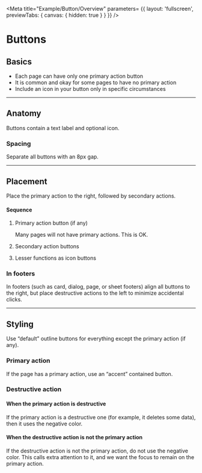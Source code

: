 <!-- button-overview.stories.mdx -->


<Meta 
    title="Example/Button/Overview"
    parameters= {{
        layout: 'fullscreen',
        previewTabs: { 
          canvas: { hidden: true } 
        }
    }}
/>

<style>{`
  mwc-button {
    margin-right: 8px;
  }
  .docs-story div:first-of-type {
    text-align: center;
  }
  #story--example-button--outlined,
  #story--example-button--text {
    margin-right: 8px;
  }
  mwc-button[outlined].destructive {
    margin-right: 4rem;
  }
`}</style>

# Buttons

## Basics

- Each page can have only one primary action button
- It is common and okay for some pages to have no primary action
- Include an icon in your button only in specific circumstances

<Canvas>
  <mwc-button id="text-button" text label="Text button"></mwc-button>
  <mwc-button id="outlined-button" outlined label="Outlined button"></mwc-button>
  <mwc-button id="contained-button" raised label="Contained button"></mwc-button>
</Canvas>

***

## Anatomy

Buttons contain a text label and optional icon.

<Canvas>
<form>
  <mwc-button id="no-icon" raised label="No icon"></mwc-button>
  <mwc-button id="left-icon" raised label="Left icon" icon="sailing"></mwc-button>
  <mwc-button id="right-icon" raised label="Right icon" icon="sailing" trailingIcon="true"></mwc-button>
</form>
</Canvas>


### Spacing

Separate all buttons with an 8px gap.

<Canvas>
<form>
  <mwc-button outlined label="Button"></mwc-button>
  <mwc-button outlined label="Button"></mwc-button>
  <mwc-button outlined label="Button"></mwc-button>
</form>
</Canvas>

***

## Placement

Place the primary action to the right, followed by secondary actions.

#### Sequence

1.  Primary action button (if any)

    Many pages will not have primary actions. This is OK.

2.  Secondary action buttons

3.  Lesser functions as icon buttons

<Canvas>
<form>
  <mwc-button outlined label="Button"></mwc-button>
  <mwc-button outlined label="Button"></mwc-button>
  <mwc-button raised label="Primary" class="primary accent"></mwc-button>
</form>
</Canvas>

### In footers

In footers (such as card, dialog, page, or sheet footers) align all buttons to the right, but place destructive actions to the left to minimize accidental clicks.

<Canvas>
<form>
  <mwc-button outlined label="Delete" class="destructive"></mwc-button>
  <mwc-button outlined label="Button"></mwc-button>
  <mwc-button raised label="Primary" class="primary accent"></mwc-button>
</form>
</Canvas>

***


## Styling

Use “default” outline buttons for everything except the primary action (if any).

<Canvas>
<form>
  <mwc-button outlined label="Button"></mwc-button>
  <mwc-button outlined label="Button"></mwc-button>
</form>
</Canvas>

### Primary action

If the page has a primary action, use an “accent” contained button.

<Canvas>
<form>
  <mwc-button outlined label="Button"></mwc-button>
  <mwc-button outlined label="Button"></mwc-button>
  <mwc-button raised label="Primary" class="primary accent"></mwc-button>
</form>
</Canvas>

### Destructive action

#### When the primary action is destructive

If the primary action is a destructive one (for example, it deletes some data), then it uses the negative color.

<Canvas>
<form>
  <mwc-button outlined label="Button"></mwc-button>
  <mwc-button outlined label="Button"></mwc-button>
  <mwc-button raised label="Delete" class="destructive primary"></mwc-button>
</form>
</Canvas>

#### When the destructive action is not the primary action

If the destructive action is not the primary action, do not use the negative color. This calls extra attention to it, and we want the focus to remain on the primary action.

<Canvas>
<form>
  <mwc-button outlined label="Delete" class="destructive"></mwc-button>
  <mwc-button outlined label="Button"></mwc-button>
  <mwc-button raised label="Primary" class="primary accent"></mwc-button>
</form>
</Canvas>